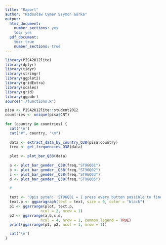 ```yaml
---
title: "Raport"
author: "Radosław Cymer Szymon Górka"
output:
  html_document:
    number_sections: yes
    toc: yes
  pdf_document:
    toc: true
    number_sections: true
---
```


```r

library(PISA2012lite)
library(dplyr)
library(tidyr)
library(stringr)
library(ggplot2)
library(gridExtra)
library(scales)
library(grid)
library(ggpubr)
source("./functions.R")

```



```r
pisa <- PISA2012lite::student2012
countries <- unique(pisa$CNT)
 
for (country in countries) {
  cat('\n') 
  cat("#", country, "\n") 
  
  data <- extract_data_by_country_Q38(pisa,country) 
  freq <- get_frequencies_Q38(data)
 
  plot <- plot_bar_Q38(data)
  
  a <- plot_bar_gender__Q38(freq,"ST96Q01")
  b <- plot_bar_gender__Q38(freq,"ST96Q02")
  c <- plot_bar_gender__Q38(freq,"ST96Q03")
  d <- plot_bar_gender__Q38(freq,"ST96Q05")

  #
 
  text <- "Opis pytań:  ST96Q01 = I press every button possible to find out what is wrong. zapanowac nad tym trzeba "
  text.p <- ggparagraph(text = text, size = 9, color = "black")
  p1 <- ggarrange(plot, text.p,
                ncol = 2, nrow = 1)
  p2 <- ggarrange(a,b,c,d,
                ncol = 4, nrow = 1, common.legend = TRUE)                
  print(ggarrange(p1, p2, ncol = 1, nrow = 1))

  cat('\n')
}

```